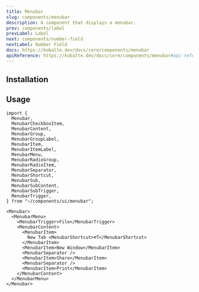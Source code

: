 ```yaml
---
title: Menubar
slug: components/menubar
description: A component that displays a menubar.
prev: components/label
prevLabel: Label
next: components/number-field
nextLabel: Number Field
docs: https://kobalte.dev/docs/core/components/menubar
apiReference: https://kobalte.dev/docs/core/components/menubar#api-reference
---
```



<PreviewTabs demoCode={MenubarDemoCode}>
  <MenubarDemo client:only="solid-js" />
</PreviewTabs>

## Installation

<InstallationTabs name="menubar" code={MenubarCode} />

## Usage

```tsx
import {
  Menubar,
  MenubarCheckboxItem,
  MenubarContent,
  MenubarGroup,
  MenubarGroupLabel,
  MenubarItem,
  MenubarItemLabel,
  MenubarMenu,
  MenubarRadioGroup,
  MenubarRadioItem,
  MenubarSeparator,
  MenubarShortcut,
  MenubarSub,
  MenubarSubContent,
  MenubarSubTrigger,
  MenubarTrigger,
} from "~/components/ui/menubar";
```

```tsx
<Menubar>
  <MenubarMenu>
    <MenubarTrigger>File</MenubarTrigger>
    <MenubarContent>
      <MenubarItem>
        New Tab <MenubarShortcut>⌘T</MenubarShortcut>
      </MenubarItem>
      <MenubarItem>New Window</MenubarItem>
      <MenubarSeparator />
      <MenubarItem>Share</MenubarItem>
      <MenubarSeparator />
      <MenubarItem>Print</MenubarItem>
    </MenubarContent>
  </MenubarMenu>
</Menubar>
```
